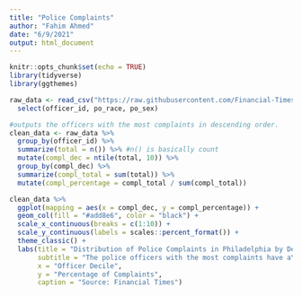 ```yaml
---
title: "Police Complaints"
author: "Fahim Ahmed"
date: "6/9/2021"
output: html_document
---
```


```r
knitr::opts_chunk$set(echo = TRUE)
library(tidyverse)
library(ggthemes)
```

```r
raw_data <- read_csv("https://raw.githubusercontent.com/Financial-Times/police-misconduct-complaints-analysis/main/output/philly_clean.csv") %>%
  select(officer_id, po_race, po_sex)
```

```r
#outputs the officers with the most complaints in descending order.
clean_data <- raw_data %>%
  group_by(officer_id) %>%
  summarize(total = n()) %>% #n() is basically count
  mutate(compl_dec = ntile(total, 10)) %>%
  group_by(compl_dec) %>%
  summarize(compl_total = sum(total)) %>%
  mutate(compl_percentage = compl_total / sum(compl_total))

```

```r
clean_data %>%
  ggplot(mapping = aes(x = compl_dec, y = compl_percentage)) +
  geom_col(fill = "#add8e6", color = "black") +
  scale_x_continuous(breaks = c(1:10)) +
  scale_y_continuous(labels = scales::percent_format()) + 
  theme_classic() +
  labs(title = "Distribution of Police Complaints in Philadelphia by Decile",
       subtitle = "The police officers with the most complaints have a\ndisproportionately larger percentage of the total complaints.",
       x = "Officer Decile",
       y = "Percentage of Complaints",
       caption = "Source: Financial Times")
```